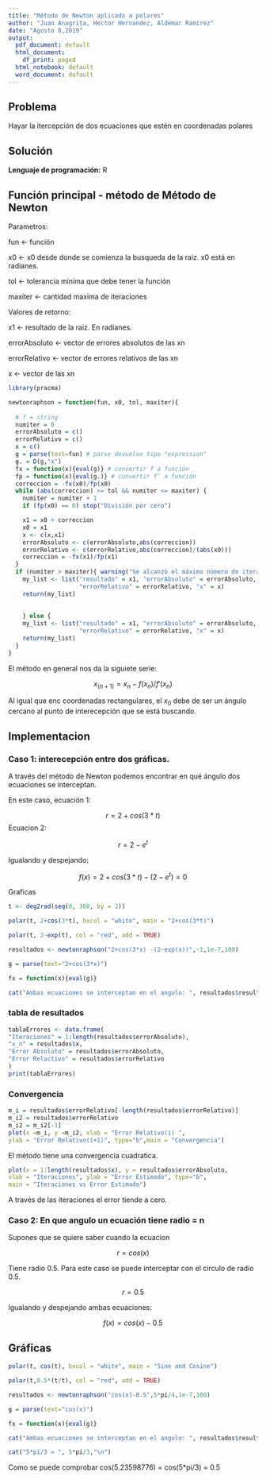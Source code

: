---
title: "Método de Newton aplicado a polares"
author: "Juan Anagrita, Hector Hernandez, Aldemar Ramirez"
date: "Agosto 8,2019"
output:
  pdf_document: default
  html_document:
    df_print: paged
  html_notebook: default
  word_document: default
---

## Problema

Hayar la itercepción de dos ecuaciones que estén en coordenadas polares

## Solución 

**Lenguaje de programación:** R

## Función principal - método de Método de Newton

Parametros:

fun <- función

x0 <- x0 desde donde se comienza la busqueda de la raiz. x0 está en radianes.

tol <- tolerancia minima que debe tener la función

maxiter <- cantidad maxima de iteraciones

Valores de retorno:

x1 <- resultado de la raiz. En radianes.

errorAbsoluto <- vector de errores absolutos de las xn

errorRelativo <- vector de errores relativos de las xn

x <- vector de las xn

```{r}

library(pracma)

newtonraphson = function(fun, x0, tol, maxiter){
  
  # f = string
  numiter = 0
  errorAbsoluto = c()
  errorRelativo = c()
  x = c()
  g = parse(text=fun) # parse devuelve tipo "expression"
  g. = D(g,"x")
  fx = function(x){eval(g)} # convertir f a función
  fp = function(x){eval(g.)} # convertir f’ a función
  correccion = -fx(x0)/fp(x0)
  while (abs(correccion) >= tol && numiter <= maxiter) {
    numiter = numiter + 1
    if (fp(x0) == 0) stop("División por cero")

    x1 = x0 + correccion
    x0 = x1
    x <- c(x,x1)
    errorAbsoluto <- c(errorAbsoluto,abs(correccion))
    errorRelativo <- c(errorRelativo,abs(correccion)/(abs(x0)))
    correccion = -fx(x1)/fp(x1)
  }
  if (numiter > maxiter){ warning("Se alcanzó el máximo número de iteraciones.")
    my_list <- list("resultado" = x1, "errorAbsoluto" = errorAbsoluto,
                    "errorRelativo" = errorRelativo, "x" = x)
    return(my_list)
  
    
    } else {
    my_list <- list("resultado" = x1, "errorAbsoluto" = errorAbsoluto,
                    "errorRelativo" = errorRelativo, "x" = x)
    return(my_list)
  }
}
```

El método en general nos da la siguiete serie:

$$x_{(n+1)} = x_n-f(x_n)/f'(x_n)$$

Al igual que enc coordenadas rectangulares, el $x_0$ debe de ser un ángulo cercano al punto de interecepción que se está buscando.

## Implementacion

### Caso 1: interecepción entre dos gráficas.

A través del método de Newton podemos encontrar en qué ángulo dos ecuaciones se interceptan.

En este caso, ecuación 1:

$$r = 2+cos(3*t)$$
Ecuacion 2:

$$r = 2-e^t$$

Igualando y despejando:

$$f(x) = 2+cos(3*t) -(2-e^t) = 0$$

Graficas

```{r}

t <- deg2rad(seq(0, 360, by = 2))

polar(t, 2+cos(3*t), bxcol = "white", main = "2+cos(3*t)")

polar(t, 2-exp(t), col = "red", add = TRUE)


```



```{r}
resultados <- newtonraphson("2+cos(3*x) -(2-exp(x))",-1,1e-7,100)

g = parse(text="2+cos(3*x)") 

fx = function(x){eval(g)}

cat("Ambas ecuaciones se interceptan en el angulo: ", resultados$resultado, " y en el radio: ", fx(resultados$resultado),"\n")
```

### tabla de resultados

```{r}
tablaErrores <- data.frame(
"Iteraciones" = 1:length(resultados$errorAbsoluto),
"x_n" = resultados$x,
"Error Absoluto" = resultados$errorAbsoluto,
"Error Relactivo" = resultados$errorRelativo
)
print(tablaErrores)
```

### Convergencia

```{r}
m_i = resultados$errorRelativo[-length(resultados$errorRelativo)]
m_i2 = resultados$errorRelativo
m_i2 = m_i2[-1]
plot(x =m_i, y =m_i2, xlab = "Error Relativo(i) ",
ylab = "Error Relativo(i+1)", type="b",main = "Convergencia")
```
El método tiene una convergencia cuadratica.

```{r}
plot(x = 1:length(resultados$x), y = resultados$errorAbsoluto,
xlab = "Iteraciones", ylab = "Error Estimado", type="b",
main = "Iteraciones vs Error Estimado")
```

A través de las iteraciones el error tiende a cero.

### Caso 2: En que angulo un ecuación tiene radio = n

Supones que se quiere saber cuando la ecuacion

$$r = cos(x)$$
 
 Tiene radio 0.5. Para este caso se puede interceptar con el circulo de radio 0.5.
 
 $$r = 0.5$$
 
Igualando y despejando ambas ecuaciones:

$$f(x) = cos(x) - 0.5$$

## Gráficas

```{r}

polar(t, cos(t), bxcol = "white", main = "Sine and Cosine")

polar(t,0.5*(t/t), col = "red", add = TRUE)


```



```{r}
resultados <- newtonraphson("cos(x)-0.5",5*pi/4,1e-7,100)

g = parse(text="cos(x)") 

fx = function(x){eval(g)}

cat("Ambas ecuaciones se interceptan en el angulo: ", resultados$resultado, " y en el radio: ", fx(resultados$resultado),"\n")

cat("5*pi/3 = ", 5*pi/3,"\n")
```

Como se puede comprobar cos(5.23598776) = cos(5*pi/3) = 0.5
